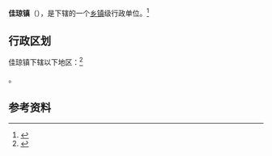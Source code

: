 {{中国乡级行政区|54/24/28/102/000}}

'''佳琼镇'''（{{bo|z=བྱ་ཁྱུང་|w=bya khyung}}），是{{PRC admin/fullname|54/24/28/102/000|3}}下辖的一个[[乡镇|乡镇]]级行政单位。<ref>{{PRC admin/ref sgc|{{PRC admin/parent|54/24/28/102/000}}}}</ref>

== 行政区划 ==

佳琼镇下辖以下地区：<ref>{{PRC admin/ref sgc|54/24/28/102/000}}</ref>

{{PRC admin/children|54/24/28/102/000}}。

== 参考资料 ==

{{reflist}}

{{行政区划小作品}}
{{PRC admin/navcat|54/24/28/102/000}}